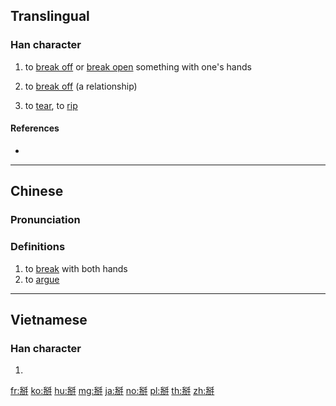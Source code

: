 ==Translingual==

===Han character===
{{Han char|rn=64|rad=手|as=08|sn=11|four=22550|canj=HQCHQ,QCHQ|ids=⿲手分手}}

# to [[break off]] or [[break ope]]n something with one's hands
# {{lb|mul|figuratively}} to [[break off]] (a relationship)
# {{lb|zh|Cantonese}} to [[tear]], to [[rip]]

====References====
* {{Han ref|kx=0440.181|dkj=12310|hdz=31890.020|uh=63B0|ud=25520|bh=D954|bd=55636}}

----

==Chinese==
{{zh-forms}}

===Pronunciation===
{{zh-pron
|m=bāi
|ma=Zh-bai.ogg
|c=baai1,mak3,baai2
|h=pfs=
|md=
|mn=
|w=
|mc=
|oc=y
|cat=
}}

===Definitions===
{{zh-hanzi}}

# to [[break]] with both hands
# to [[argue]]

----

==Vietnamese==

===Han character===
{{vi-hantu|[[bài]]|rs=手08}}

# {{defn|lang=vi|sort=手08}}

[[fr:掰]]
[[ko:掰]]
[[hu:掰]]
[[mg:掰]]
[[ja:掰]]
[[no:掰]]
[[pl:掰]]
[[th:掰]]
[[zh:掰]]